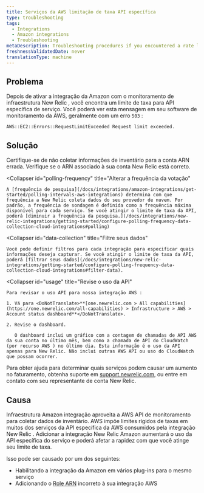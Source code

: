 ```yaml
---
title: Serviços da AWS limitação de taxa API específica
type: troubleshooting
tags:
  - Integrations
  - Amazon integrations
  - Troubleshooting
metaDescription: Troubleshooting procedures if you encountered a rate limit for service-specific APIs with your New Relic infrastructure integration for AWS.
freshnessValidatedDate: never
translationType: machine
---
```


## Problema

Depois de ativar a integração da Amazon com o monitoramento de infraestrutura New Relic , você encontra um limite de taxa para API específica de serviço. Você poderá ver esta mensagem em seu software de monitoramento da AWS, geralmente com um erro `503` :

`AWS::EC2::Errors::RequestLimitExceeded Request limit exceeded.`

## Solução

<CollapserGroup>
  <Collapser
    id="arn"
    title="Verifique o ARN da sua conta de infraestrutura"
  >
    Certifique-se de não coletar informações de inventário para a conta ARN errada. Verifique se o ARN associado à sua conta New Relic está correto.
  </Collapser>

  <Collapser
    id="polling-frequency"
    title="Alterar a frequência da votação"
  >
    A [frequência de pesquisa](/docs/integrations/amazon-integrations/get-started/polling-intervals-aws-integrations) determina com que frequência a New Relic coleta dados do seu provedor de nuvem. Por padrão, a frequência de sondagem é definida como a frequência máxima disponível para cada serviço. Se você atingir o limite de taxa da API, poderá [diminuir a frequência da pesquisa.](/docs/integrations/new-relic-integrations/getting-started/configure-polling-frequency-data-collection-cloud-integrations#polling)
  </Collapser>

  <Collapser
    id="data-collection"
    title="Filtre seus dados"
  >
    Você pode definir filtros para cada integração para especificar quais informações deseja capturar. Se você atingir o limite de taxa da API, poderá [filtrar seus dados](/docs/integrations/new-relic-integrations/getting-started/configure-polling-frequency-data-collection-cloud-integrations#filter-data).
  </Collapser>

  <Collapser
    id="usage"
    title="Revise o uso da API"
  >
    Para revisar o uso API para nossa integração AWS :

    1. Vá para <DoNotTranslate>**[one.newrelic.com > All capabilities](https://one.newrelic.com/all-capabilities) > Infrastructure > AWS > Account status dashboard**</DoNotTranslate>.

    2. Revise o dashboard.

       O dashboard inclui um gráfico com a contagem de chamadas de API AWS da sua conta no último mês, bem como a chamada de API do CloudWatch (por recurso AWS ) no último dia. Esta informação é o uso da API apenas para New Relic. Não inclui outras AWS API ou uso do CloudWatch que possam ocorrer.
  </Collapser>
</CollapserGroup>

Para obter ajuda para determinar quais serviços podem causar um aumento no faturamento, obtenha suporte em [support.newrelic.com](https://support.newrelic.com/), ou entre em contato com seu representante de conta New Relic.

## Causa

Infraestrutura Amazon integração aproveita a AWS API de monitoramento para coletar dados de inventário. AWS impõe limites rígidos de taxas em muitos dos serviços da API específica da AWS consumidos pela integração New Relic . Adicionar a integração New Relic Amazon aumentará o uso da API específica do serviço e poderá afetar a rapidez com que você atinge seu limite de taxa.

Isso pode ser causado por um dos seguintes:

* Habilitando a integração da Amazon em vários plug-ins para o mesmo serviço
* Adicionando o [Role ARN](http://docs.aws.amazon.com/general/latest/gr/aws-arns-and-namespaces.html) incorreto à sua integração AWS